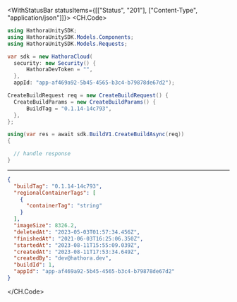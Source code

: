 

<WithStatusBar statusItems={[["Status", "201"], ["Content-Type", "application/json"]]}>
  <CH.Code>
  ```csharp CreateBuild.cs
  using HathoraUnitySDK;
using HathoraUnitySDK.Models.Components;
using HathoraUnitySDK.Models.Requests;

var sdk = new HathoraCloud(
    security: new Security() {
        HathoraDevToken = "",
    },
    appId: "app-af469a92-5b45-4565-b3c4-b79878de67d2");

CreateBuildRequest req = new CreateBuildRequest() {
    CreateBuildParams = new CreateBuildParams() {
        BuildTag = "0.1.14-14c793",
    },
};

using(var res = await sdk.BuildV1.CreateBuildAsync(req))
{

    // handle response
}
  ```
  ---

  ```json Example Response
  {
    "buildTag": "0.1.14-14c793",
    "regionalContainerTags": [
      {
        "containerTag": "string"
      }
    ],
    "imageSize": 8326.2,
    "deletedAt": "2023-05-03T01:57:34.456Z",
    "finishedAt": "2021-06-03T16:25:06.350Z",
    "startedAt": "2023-08-11T15:55:09.039Z",
    "createdAt": "2023-08-11T17:53:34.649Z",
    "createdBy": "dev@hathora.dev",
    "buildId": 1,
    "appId": "app-af469a92-5b45-4565-b3c4-b79878de67d2"
  }
  ```
  </CH.Code>
</WithStatusBar>
